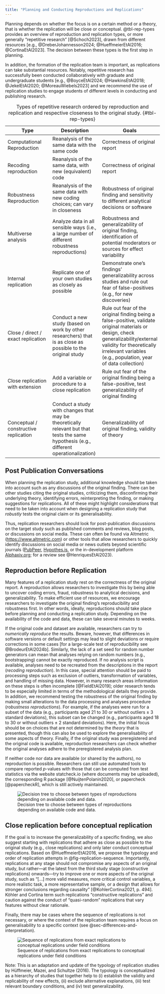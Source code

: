 ```yaml
---
title: "Planning and Conducting Reproductions and Replications"
---
```


Planning depends on whether the focus is on a certain method or  a theory, that is whether the replication will be close or conceptual. @tbl-rep-types provides an overview of reproduction and replication types, or more generally “repetitive research” [@Schoch2023], drawn from different resources [e.g., @DreberJohannesson2024; @HueffmeierEtAl2016; @CortinaEtAl2023]. The decision between these types is the first step in planning.

In addition, the formation of the replication team is important, as replications can take substantial resources. Notably, repetitive research has successfully been conducted collaboratively with graduate and undergraduate students [e.g., @BoyceEtAl2024; @HawkinsEtAl2018; @JekelEtAl2020; @MoreauWiebels2023] and we recommend the use of replication studies to engage students of different levels in conducting and publishing research.


| Type | Description | Goals |
|---|---|---|
| Computational Reproduction | Reanalysis of the same data with the same code | Correctness of original report |
| Recoding reproduction | Reanalysis of the same data, with new (equivalent) code | Correctness of original report |
| Robustness Reproduction | Reanalysis of the same data with new coding choices; can vary in closeness | Robustness of original finding and sensitivity to different analytical decisions or software |
| Multiverse analysis | Analyze data in all sensible ways (i.e., a large number of different robustness reproductions) | Robustness and generalizability of original finding, identification of potential moderators or sources for effect variability |
| Internal replication | Replicate one of your own studies as closely as possible | Demonstrate one’s findings’ generalizability across studies and rule out fear of false-positives (e.g., for new discoveries) |
| Close / direct / exact replication | Conduct a new study (based on work by other researchers) that is as close as possible to the original study | Rule out fear of the original finding being a false-positive, validate original materials or design, check generalizability/external validity for theoretically irrelevant variables (e.g., population, year of data collection) |
| Close replication with extension | Add a variable or procedure to a close replication | Rule out fear of the original finding being a false-positive, test generalizability of original finding |
| Conceptual / constructive replication | Conduct a study with changes that may be theoretically relevant but that tests the same hypothesis (e.g., different operationalization) | Generalizability of original finding, validity of theory |

: Types of repetitive research ordered by reproduction and replication and respective closeness to the original study. {#tbl-rep-types}


## Post Publication Conversations

When planning the replication study, additional knowledge should be taken into account such as any discussions of the original finding. There can be other studies citing the original studies, criticizing them, disconfirming their underlying theory, identifying errors, reinterpreting the finding, or making suggestions for replications. All of these might highlight considerations that need to be taken into account when designing a replication study that *robustly *tests the original claim or its generalisability. 

Thus, replication researchers should look for post-publication discussions on the target study such as published comments and reviews, blog posts, or discussions on social media. These can often be found via Altmetric ([https://www.altmetric.com](https://www.altmetric.com)) or other tools that allow researchers to quickly identify discussions on social media or news outlets beyond scientific journals ([PubPeer](https://pubpeer.com), [Hypothes.is](https://web.hypothes.is), or the in-development platform [Alphaxiv.org](https://www.alphaxiv.org/); for a review see @HenriquesEtAl2023).

## Reproduction before Replication

Many features of a replication study rest on the correctness of the original report. A reproduction allows researchers to investigate this by being able to uncover coding errors, fraud, robustness to analytical decisions, and generalizability. To make efficient use of resources, we encourage researchers to investigate the original finding’s reproducibility and robustness first. In other words, ideally, reproductions should take place before planning and conducting a replication study. Depending on the availability of the code and data, these can take several minutes to weeks.

If the original code and dataset are available, researchers can try to *numerically reproduce* the results. Beware, however, that differences in software versions or default settings may lead to slight deviations or require corrections in some cases [for a large-scale test of reproducibility see @BrodeurEtAl2024b]. Similarly, the lack of a set seed for random number generators can mean that analyses relying on random numbers (e.g., bootstrapping) cannot be exactly reproduced. If no analysis script is available, analyses need to be recreated from the descriptions in the report (*recoding reproduction*). In this case, special attention should be paid to processing steps such as exclusion of outliers, transformation of variables, and handling of missing data. However, in many research areas information on these steps is often incomplete [@FieldEtAl2019]; older research tends to be especially limited in terms of the methodological details they provide. In addition, we recommend testing the robustness of the original finding by making small alterations to the data processing and analyses procedure (*robustness reproductions*). For example, if the analyses were run for a subset of the data (e.g., participants aged 21 to 30 or without outliers ± 3 standard deviations), this subset can be changed (e.g., participants aged 18 to 30 or without outliers ± 2 standard deviations). Here, the initial focus should be on choices that are not determined by the *theory *that is presented, though this can also be used to explore the generalisability of some aspects of theory. Finally, if the original study was preregistered and the original code is available, reproduction researchers can check whether the original analyses adhere to the preregistered analysis plan.

If neither code nor data are available (or shared by the authors), no reproduction is possible. Researchers can still use automated tools to compare reported *p*-values with those that can be computed from test statistics via the website statcheck.io (where documents may be uploaded), the corresponding R package [@NuijtenPolanin2020], or papercheck [@papercheckR], which is still actively maintained.

![Decision tree to choose between types of reproductions depending on available code and data.](images/WBn_Image_3.png){#fig-repr-decision-tree}

## Close replication before conceptual replication

If the goal is to increase the generalizability of a specific finding, we also suggest starting with replications that adhere as close as possible to the original study (e.g., close replications) and only later conduct conceptual replications. Based on @HueffmeierEtAl2016, we propose the typology and order of replication attempts in @fig-replication-sequence. Importantly, replications at any stage should not compromise any aspects of an original study, but rather—at the latest from the third study stage (constructive replications) onwards—try to improve one or more aspects of the original study, such as “[…] more valid measures, more critical control variables, a more realistic task, a more representative sample, or a design that allows for stronger conclusions regarding causality” [@KohlerCortina2021, p. 494]. Köhler and Cortina term such replications “constructive replications” and caution against the conduct of “quasi-random” replications that vary features without clear rationale. 

Finally, there may be cases where the sequence of replications is not necessary, or where the context of the replication team requires a focus on generalisability to a specific context (see @sec-differences-and-interpretation).

![Sequence of replications from exact replications to conceptual replications under field conditions](images/6sH_Image_4.png){#fig-replication-sequence}

Note: This is an adaptation and update of the typology of replication studies by Hüffmeier, Mazei, and Schultze (2016). The typology is conceptualized as a hierarchy of studies that together help to (i) establish the validity and replicability of new effects, (ii) exclude alternative explanations, (iii) test relevant boundary conditions, and (iv) test generalizability. 
